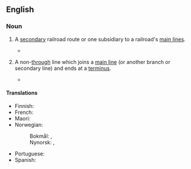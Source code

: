 ==English==

===Noun===
{{en-noun}}

# {{lb|en|railroads}} A [[secondary]] railroad route or one subsidiary to a railroad's [[main line]]s.
#* {{quote-book|en|year=1987|author=William H. Rehnquist|title=The Supreme Court|passage=But the states were generally concerned with the location of trunk lines and left it to cities and counties to worry about '''branch lines'''.}}
# {{lb|en|railroads}} A non-[[through]] line which joins a [[main line]] (or another branch or secondary line) and ends at a [[terminus]].
#* {{quote-journal|en|year=1962|month=December|title=Dr. Beeching previews the plan for British Railways|journal=Modern Railways|page=377|text=They saddled themselves with the handling of light flows on a multiplicity of '''branch lines''', and they sacrificed the speed, reliability and low cost of through train operation, even over the main arteries of the system.}}

====Translations====
{{trans-top|non-through line}}
* Finnish: {{t|fi|sivurata}}
* French: {{t+|fr|embranchement|m}}
* Maori: {{t|mi|pekanga}}
* Norwegian:
*: Bokmål: {{t|nb|sidebane|m}}, {{t|nb|sidelinje|m|f}}
*: Nynorsk: {{t|nn|sidebane|m|f}}, {{t|nn|sidelinje|f}}
{{trans-mid}}
* Portuguese: {{t+|pt|ramal|m}}
* Spanish: {{t|es|[[ramal]] [[ferroviario]]|m}}
{{trans-bottom}}